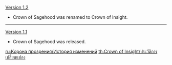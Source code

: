 {{Change History/Header}}
[[Version 1.2]]
* Crown of Sagehood was renamed to Crown of Insight.
----
[[Version 1.1]]
* Crown of Sagehood was released.
<noinclude>


[[ru:Корона прозрения/История изменений]]
[[th:Crown of Insight/ประวัติการเปลี่ยนแปลง]]
</noinclude>